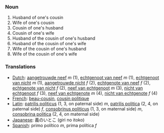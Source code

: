 === Noun ===

# Husband of one's cousin
# Wife of one's cousin
# Cousin of one's husband
# Cousin of one's wife
# Husband of the cousin of one's husband
# Husband of the cousin of one's wife
# Wife of the cousin of one's husband
# Wife of the cousin of one's wife

=== Translations ===
*[[Dutch]]: [[aangetrouwde neef]] ''m'' (1), [[echtgenoot van neef]] ''m'' (1), [[echtgenoot van nicht]] ''m'' (1), [[aangetrouwde nicht]] ''f'' (2), [[echtgenote van neef]] ''f'' (2), [[echtgenote van nicht]] ''f'' (2), [[neef van echtgenoot]] ''m'' (3), [[nicht van echtgenoot]] ''f'' (3), [[neef van echtgenote]] ''m'' (4), [[nicht van echtgenote]] ''f'' (4)
*[[French]]: [[beau-cousin]], [[cousin politique]]
*[[Latin]]: [[patrilis politicus]] (1, 3, on paternal side) ''m'', [[patrilis politica]] (2, 4, on paternal side) ''f'', [[consobrinus politicus]] (1, 3, on maternal side) ''m'', [[consobrina politica]] (2, 4, on maternal side)
*[[Japanese]]: 義のいとこ (giri no itoko)
*[[Spanish]]: primo político ''m'', prima política ''f''